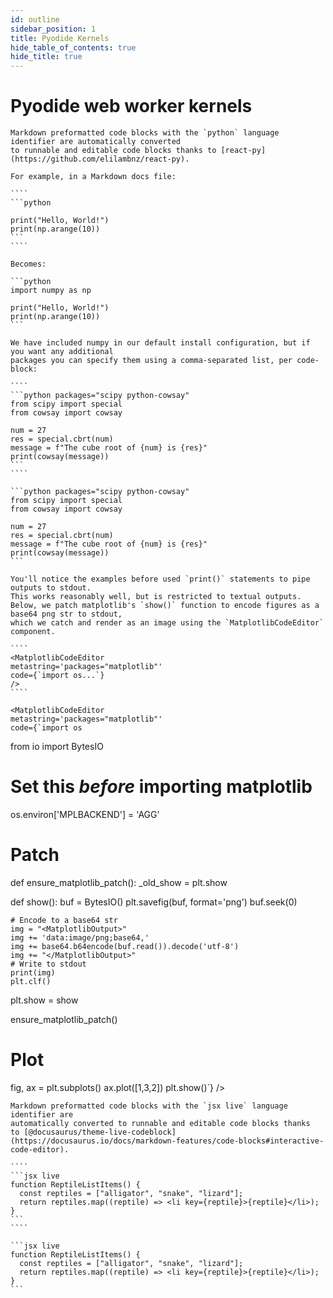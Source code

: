 ```yaml
---
id: outline
sidebar_position: 1
title: Pyodide Kernels
hide_table_of_contents: true
hide_title: true
---
```




# Pyodide web worker kernels

<Tabs Lazy>

  <TabItem value="python" label="Python code" default >

	Markdown preformatted code blocks with the `python` language identifier are automatically converted 
	to runnable and editable code blocks thanks to [react-py](https://github.com/elilambnz/react-py).

	For example, in a Markdown docs file:

	````
	```python
	
	print("Hello, World!")
	print(np.arange(10))
	```
	````

	Becomes:

	```python
	import numpy as np
	
	print("Hello, World!")
	print(np.arange(10))
	```

	We have included numpy in our default install configuration, but if you want any additional 
	packages you can specify them using a comma-separated list, per code-block:

	````
	```python packages="scipy python-cowsay"
	from scipy import special
	from cowsay import cowsay

	num = 27
	res = special.cbrt(num)
	message = f"The cube root of {num} is {res}"
	print(cowsay(message))
	```
	````

	```python packages="scipy python-cowsay"
	from scipy import special
	from cowsay import cowsay

	num = 27
	res = special.cbrt(num)
	message = f"The cube root of {num} is {res}"
	print(cowsay(message))
	```
  </TabItem>
  
  <TabItem value="matplotlib" label="Matplotlib output">

	You'll notice the examples before used `print()` statements to pipe outputs to stdout.
	This works reasonably well, but is restricted to textual outputs.
	Below, we patch matplotlib's `show()` function to encode figures as a base64 png str to stdout,
	which we catch and render as an image using the `MatplotlibCodeEditor` component.

	````
	<MatplotlibCodeEditor
	metastring='packages="matplotlib"' 
	code={`import os...`}
	/>
	````

	<MatplotlibCodeEditor
	metastring='packages="matplotlib"' 
	code={`import os
from io import BytesIO

# Set this _before_ importing matplotlib
os.environ['MPLBACKEND'] = 'AGG'


# Patch
def ensure_matplotlib_patch():
  _old_show = plt.show

  def show():
    buf = BytesIO()
    plt.savefig(buf, format='png')
    buf.seek(0)
	
    # Encode to a base64 str
    img = "<MatplotlibOutput>"
    img += 'data:image/png;base64,'
    img += base64.b64encode(buf.read()).decode('utf-8')
    img += "</MatplotlibOutput>"
    # Write to stdout
    print(img)
    plt.clf()

  plt.show = show

ensure_matplotlib_patch()

# Plot
fig, ax = plt.subplots()
ax.plot([1,3,2])
plt.show()`}
	/>

  </TabItem>
  
  <TabItem value="jsx" label="Javascript markup">
	
	Markdown preformatted code blocks with the `jsx live` language identifier are
	automatically converted to runnable and editable code blocks thanks
	to [@docusaurus/theme-live-codeblock](https://docusaurus.io/docs/markdown-features/code-blocks#interactive-code-editor).

	````
	```jsx live
	function ReptileListItems() {
	  const reptiles = ["alligator", "snake", "lizard"];
	  return reptiles.map((reptile) => <li key={reptile}>{reptile}</li>);
	}
	```
	````

	```jsx live
	function ReptileListItems() {
	  const reptiles = ["alligator", "snake", "lizard"];
	  return reptiles.map((reptile) => <li key={reptile}>{reptile}</li>);
	}
	```

  </TabItem>
	
</Tabs>

